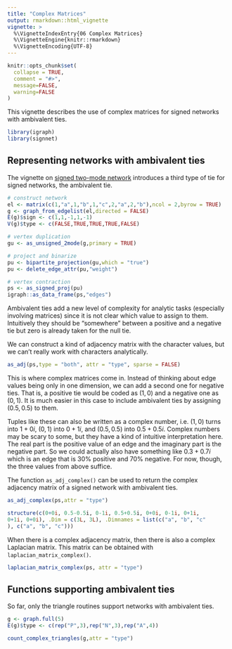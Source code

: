 ```yaml
---
title: "Complex Matrices"
output: rmarkdown::html_vignette
vignette: >
  %\VignetteIndexEntry{06 Complex Matrices}
  %\VignetteEngine{knitr::rmarkdown}
  %\VignetteEncoding{UTF-8}
---
```


```r
knitr::opts_chunk$set(
  collapse = TRUE,
  comment = "#>",
  message=FALSE,
  warning=FALSE
)
```

This vignette describes the use of complex matrices for signed networks with ambivalent ties.

```r
library(igraph)
library(signnet)
```

## Representing networks with ambivalent ties

The vignette on [signed two-mode network](signed_2mode.html) introduces a third type of tie for signed networks, the ambivalent tie.

```r
# construct network
el <- matrix(c(1,"a",1,"b",1,"c",2,"a",2,"b"),ncol = 2,byrow = TRUE)
g <- graph_from_edgelist(el,directed = FALSE)
E(g)$sign <- c(1,1,-1,1,-1)
V(g)$type <- c(FALSE,TRUE,TRUE,TRUE,FALSE)

# vertex duplication
gu <- as_unsigned_2mode(g,primary = TRUE)

# project and binarize
pu <- bipartite_projection(gu,which = "true")
pu <- delete_edge_attr(pu,"weight")

# vertex contraction
ps <- as_signed_proj(pu)
igraph::as_data_frame(ps,"edges")
```

Ambivalent ties add a new level of complexity for analytic tasks (especially involving matrices) since it is not clear which
value to assign to them. Intuitively they should be "somewhere" between a positive and a negative tie but zero is already taken for the null tie.

We can construct a kind of adjacency matrix with the character values, but we can't really work with characters analytically.
```r
as_adj(ps,type = "both", attr = "type", sparse = FALSE)
```

This is where complex matrices come in. Instead of thinking about edge values being only in one dimension, we can add a second one for negative 
ties. That is, a positive tie would be coded as $(1,0)$ and a negative one as $(0,1)$. It is much easier in this case to include ambivalent ties by assigning $(0.5,0.5)$ to them.

Tuples like these can also be written as a complex number, i.e. $(1,0)$ turns into $1+0i$, $(0,1)$ into $0+1i$, and $(0.5,0.5)$ into $0.5+0.5i$.
Complex numbers may be scary to some, but they have a kind of intuitive interpretation here. The real part is the positive value of an edge and the imaginary part is the negative part. So we could actually also have something like $0.3+0.7i$ which is an edge that is 30% positive and 70% negative. For now, though, the three values from above suffice.

The function `as_adj_complex()` can be used to return the complex adjacency matrix of a signed network with ambivalent ties.
```r
as_adj_complex(ps,attr = "type")
```

```r
structure(c(0+0i, 0.5-0.5i, 0-1i, 0.5+0.5i, 0+0i, 0-1i, 0+1i, 
0+1i, 0+0i), .Dim = c(3L, 3L), .Dimnames = list(c("a", "b", "c"
), c("a", "b", "c")))
```


When there is a complex adjacency matrix, then there is also a complex Laplacian matrix. This matrix can be obtained with `laplacian_matrix_complex()`.
```r
laplacian_matrix_complex(ps, attr = "type")
```


## Functions supporting ambivalent ties

So far, only the triangle routines support networks with ambivalent ties.

```r
g <- graph.full(5)
E(g)$type <- c(rep("P",3),rep("N",3),rep("A",4))

count_complex_triangles(g,attr = "type")
```


